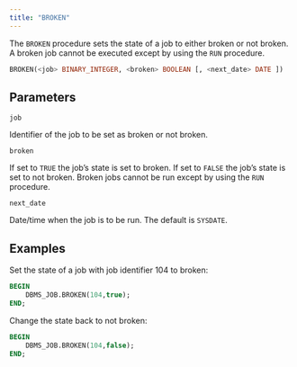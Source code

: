 ```yaml
---
title: "BROKEN"
---
```


The `BROKEN` procedure sets the state of a job to either broken or not broken. A broken job cannot be executed except by using the `RUN` procedure.

```sql
BROKEN(<job> BINARY_INTEGER, <broken> BOOLEAN [, <next_date> DATE ])
```

## Parameters

`job`

 Identifier of the job to be set as broken or not broken.

`broken`

 If set to `TRUE` the job’s state is set to broken. If set to `FALSE` the job’s state is set to not broken. Broken jobs cannot be run except by using the `RUN` procedure.

`next_date`

 Date/time when the job is to be run. The default is `SYSDATE`.

## Examples

Set the state of a job with job identifier 104 to broken:

```sql
BEGIN
    DBMS_JOB.BROKEN(104,true);
END;
```

Change the state back to not broken:

```sql
BEGIN
    DBMS_JOB.BROKEN(104,false);
END;
```
